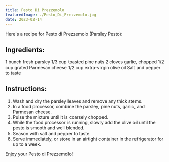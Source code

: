```yaml
---
title: Pesto Di Prezzemolo
featuredImage: ./Pesto_Di_Prezzemolo.jpg
date: 2023-02-14
---
```


Here's a recipe for Pesto di Prezzemolo (Parsley Pesto):

## Ingredients:

1 bunch fresh parsley
1/3 cup toasted pine nuts
2 cloves garlic, chopped
1/2 cup grated Parmesan cheese
1/2 cup extra-virgin olive oil
Salt and pepper to taste

## Instructions:

1. Wash and dry the parsley leaves and remove any thick stems.
2. In a food processor, combine the parsley, pine nuts, garlic, and Parmesan cheese.
3. Pulse the mixture until it is coarsely chopped.
4. While the food processor is running, slowly add the olive oil until the pesto is smooth and well blended.
5. Season with salt and pepper to taste.
6. Serve immediately, or store in an airtight container in the refrigerator for up to a week.

Enjoy your Pesto di Prezzemolo!